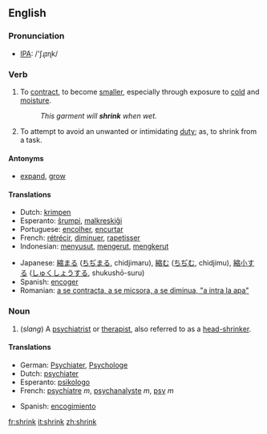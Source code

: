 ==English==
=== Pronunciation ===
*[[w:IPA|IPA]]: /'ʃɻɪɳk/

=== Verb ===
{{irregverb|'''to shrink'''|'''[[shrinks]]'''|'''[[shrank]]'''|'''[[shrunk]]'''|'''[[shrinking]]'''}}

#To [[contract]], to become [[smaller]], especially through exposure to [[cold]] and [[moisture]].
#:''This garment will '''shrink''' when wet.''
#To attempt to avoid an unwanted or intimidating [[duty]]; as, to shrink from a task.

====Antonyms====
*[[expand]], [[grow]]

==== Translations ====
{{top}}
*Dutch: [[krimpen]]
*Esperanto: [[ŝrumpi]], [[malkreskiĝi]]
*Portuguese: [[encolher]], [[encurtar]]
*French: [[rétrécir]], [[diminuer]], [[rapetisser]]
*Indonesian: [[susut|menyusut]], [[kerut|mengerut]], [[kerut|mengkerut]]
{{mid}}
*Japanese: [[縮まる]] ([[ちぢまる]], chidjimaru), [[縮む]] ([[ちぢむ]], chidjimu), [[縮小]]する ([[しゅくしょう]]する, shukushō-suru)
*Spanish: [[:es:encoger|encoger]]
*Romanian: [[a se contracta, a se micsora, a se diminua, "a intra la apa"]]
{{bottom}}

=== Noun ===
{{en-noun|shrink|shrinks}}
#(''slang'') A [[psychiatrist]] or [[therapist]], also referred to as a [[head-shrinker]].

==== Translations ====
{{top}}
*German: [[Psychiater]], [[Psychologe]]
*Dutch: [[psychiater]]
*Esperanto: [[psikologo]]
*French: [[psychiatre]] ''m'', [[psychanalyste]] ''m'', [[psy]] ''m''
{{mid}}
*Spanish: [[encogimiento]]
{{bottom}}

[[fr:shrink]]
[[it:shrink]]
[[zh:shrink]]